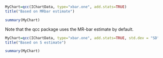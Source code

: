 ```r
MyChart=qcc(IChartData, type="xbar.one", add.stats=TRUE)
title("Based on MRbar estimate")
```

```r
summary(MyChart)
```

Note that the qcc package uses the MR-bar estimate by default.

```r
MyChart=qcc(IChartData, type="xbar.one", add.stats=TRUE, std.dev = "SD")
title("Based on S estimate")
```
```r
summary(MyChart)
``` 
 

